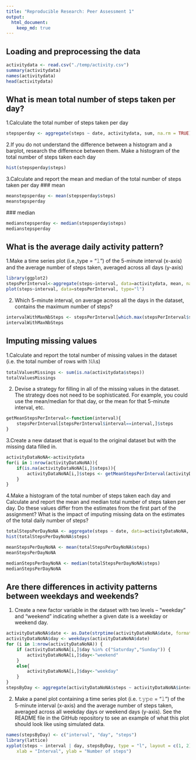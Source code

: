 ```yaml
---
title: "Reproducible Research: Peer Assessment 1"
output: 
  html_document:
    keep_md: true
---
```



## Loading and preprocessing the data

```r
activitydata <- read.csv("./temp/activity.csv")
summary(activitydata)
names(activitydata)
head(activitydata)
```

## What is mean total number of steps taken per day?

1.Calculate the total number of steps taken per day
```r
stepsperday <- aggregate(steps ~ date, activitydata, sum, na.rm = TRUE)
```

2.If you do not understand the difference between a histogram and a barplot, research the difference between them. Make a histogram of the total number of steps taken each day
```r
hist(stepsperday$steps)
```

3.Calculate and report the mean and median of the total number of steps taken per day
 ### mean
```r
meanstepsperday <- mean(stepsperday$steps)
meanstepsperday
```
 ### median
```r
medianstepsperday <- median(stepsperday$steps)
medianstepsperday
```

## What is the average daily activity pattern?
1.Make a time series plot (i.e.,type = “𝚕”) of the 5-minute interval (x-axis) and the average number of steps taken, averaged across all days (y-axis)
  
```r
library(ggplot2)
stepsPerInterval<-aggregate(steps~interval, data=activitydata, mean, na.rm=TRUE)
plot(steps~interval, data=stepsPerInterval, type="l")
```
  
2. Which 5-minute interval, on average across all the days in the dataset, contains the maximum number of steps?
```r
intervalWithMaxNbSteps <- stepsPerInterval[which.max(stepsPerInterval$steps),]$interval
intervalWithMaxNbSteps
```


## Imputing missing values

1.Calculate and report the total number of missing values in the dataset (i.e. the total number of rows with 𝙽𝙰s)

```r
totalValuesMissings <- sum(is.na(activitydata$steps))
totalValuesMissings
```
2. Devise a strategy for filling in all of the missing values in the dataset. The strategy does not need to be  sophisticated. For example, you could use the mean/median for that day, or the mean for that 5-minute interval, etc.

```r
getMeanStepsPerInterval<-function(interval){
    stepsPerInterval[stepsPerInterval$interval==interval,]$steps
}
```
3.Create a new dataset that is equal to the original dataset but with the missing data filled in.

```r
activityDataNoNA<-activitydata
for(i in 1:nrow(activityDataNoNA)){
    if(is.na(activityDataNoNA[i,]$steps)){
        activityDataNoNA[i,]$steps <- getMeanStepsPerInterval(activityDataNoNA[i,]$interval)
    }
}
```
4.Make a histogram of the total number of steps taken each day and Calculate and report the mean and median total number of steps taken per day. Do these values differ from the estimates from the first part of the assignment? What is the impact of imputing missing data on the estimates of the total daily number of steps?

```r
totalStepsPerDayNoNA <- aggregate(steps ~ date, data=activityDataNoNA, sum)
hist(totalStepsPerDayNoNA$steps)

meanStepsPerDayNoNA <- mean(totalStepsPerDayNoNA$steps)
meanStepsPerDayNoNA

medianStepsPerDayNoNA <- median(totalStepsPerDayNoNA$steps)
medianStepsPerDayNoNA
```

## Are there differences in activity patterns between weekdays and weekends?

1. Create a new factor variable in the dataset with two levels – “weekday” and “weekend” indicating whether a given date is a weekday or weekend day.

```r
activityDataNoNA$date <- as.Date(strptime(activityDataNoNA$date, format="%Y-%m-%d"))
activityDataNoNA$day <- weekdays(activityDataNoNA$date)
for (i in 1:nrow(activityDataNoNA)) {
    if (activityDataNoNA[i,]$day %in% c("Saturday","Sunday")) {
        activityDataNoNA[i,]$day<-"weekend"
    }
    else{
        activityDataNoNA[i,]$day<-"weekday"
    }
}
stepsByDay <- aggregate(activityDataNoNA$steps ~ activityDataNoNA$interval + activityDataNoNA$day, activityDataNoNA, mean)
```

2. Make a panel plot containing a time series plot (i.e. 𝚝𝚢𝚙𝚎 = “𝚕”) of the 5-minute interval (x-axis) and the average number of steps taken, averaged across all weekday days or weekend days (y-axis). See the README file in the GitHub repository to see an example of what this plot should look like using simulated data.

```r
names(stepsByDay) <- c("interval", "day", "steps")
library(lattice)
xyplot(steps ~ interval | day, stepsByDay, type = "l", layout = c(1, 2), 
    xlab = "Interval", ylab = "Number of steps")
```

